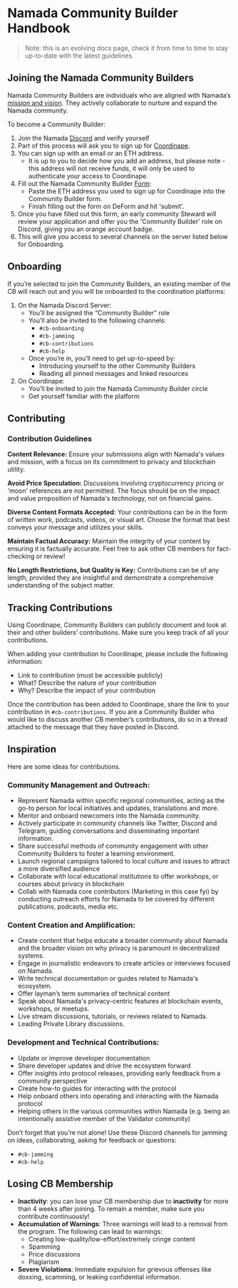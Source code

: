 # Namada Community Builder Handbook
> Note: this is an evolving docs page, check it from time to time to stay up-to-date with the latest guidelines.

## Joining the Namada Community Builders
Namada Community Builders are individuals who are aligned with Namada’s [mission and vision](https://namada.net/vision). They actively collaborate to nurture and expand the Namada community.

To become a Community Builder:
1. Join the Namada [Discord](http://discord.gg/namada) and verify yourself
2. Part of this process will ask you to sign up for [Coordinape](http://coordinape.com).
3. You can sign up with an email or an ETH address. 
    - It is up to you to decide how you add an address, but please note - this address will not receive funds, it will only be used to authenticate your access to Coordinape.
4. Fill out the Namada Community Builder [Form](https://namada.deform.cc/communitybuilders):
    - Paste the ETH address you used to sign up for Coordinape into the Community Builder form.
    - Finish filling out the form on DeForm and hit 'submit'.
5. Once you have filled out this form, an early community Steward will review your application and offer you the 'Community Builder' role on Discord, giving you an orange account badge.
6. This will give you access to several channels on the server listed below for Onboarding.

## Onboarding
If you’re selected to join the Community Builders, an existing member of the CB will reach out and you will be onboarded to the coordination platforms:

1. On the Namada Discord Server:
    - You’ll be assigned the “Community Builder” role 
    - You’ll also be invited to the following channels: 
        - `#cb-onboarding`
        - `#cb-jamming`
        - `#cb-contributions`
        - `#cb-help`
    - Once you’re in, you’ll need to get up-to-speed by:
        - Introducing yourself to the other Community Builders
        - Reading all pinned messages and linked resources
2. On Coordinape:
    - You’ll be invited to join the Namada Community Builder circle 
    - Get yourself familiar with the platform

## Contributing

### Contribution Guidelines

**Content Relevance:** 
Ensure your submissions align with Namada's values and mission, with a focus on its commitment to privacy and blockchain utility.

**Avoid Price Speculation:** 
Discussions involving cryptocurrency pricing or 'moon' references are not permitted. The focus should be on the impact and value proposition of Namada's technology, not on financial gains.

**Diverse Content Formats Accepted:**
Your contributions can be in the form of written work, podcasts, videos, or visual art. Choose the format that best conveys your message and utilizes your skills.

**Maintain Factual Accuracy:**
Maintain the integrity of your content by ensuring it is factually accurate. Feel free to ask other CB members for fact-checking or review!

**No Length Restrictions, but Quality is Key:**
Contributions can be of any length, provided they are insightful and demonstrate a comprehensive understanding of the subject matter.

## Tracking Contributions
Using Coordinape, Community Builders can publicly document and look at their and other builders’ contributions. Make sure you keep track of all your contributions. 

When adding your contribution to Coordinape, please include the following information:
- Link to contribution (must be accessible publicly)
- What? Describe the nature of your contribution
- Why? Describe the impact of your contribution

Once the contribution has been added to Coordinape, share the link to your contribution in `#cb-contributions`. If you are a Community Builder who would like to discuss another CB member’s contributions, do so in a thread attached to the message that they have posted in Discord.

## Inspiration
Here are some ideas for contributions.

### Community Management and Outreach:
- Represent Namada within specific regional communities, acting as the go-to person for local initiatives and updates, translations and more.
- Mentor and onboard newcomers into the Namada community.
- Actively participate in community channels like Twitter, Discord and Telegram, guiding conversations and disseminating important information.
- Share successful methods of community engagement with other Community Builders to foster a learning environment.
- Launch regional campaigns tailored to local culture and issues to attract a more diversified audience
- Collaborate with local educational institutions to offer workshops, or courses about privacy in blockchain
- Collab with Namada core contributors (Marketing in this case fyi) by conducting outreach efforts for Namada to be covered by different publications, podcasts, media etc.

### Content Creation and Amplification:
- Create content that helps educate a broader community about Namada and the broader vision on why privacy is paramount in decentralized systems.
- Engage in journalistic endeavors to create articles or interviews focused on Namada.
- Write technical documentation or guides related to Namada's ecosystem.
- Offer layman’s term summaries of technical content
- Speak about Namada's privacy-centric features at blockchain events, workshops, or meetups.
- Live stream discussions, tutorials, or reviews related to Namada.
- Leading Private Library discussions.

### Development and Technical Contributions:
- Update or improve developer documentation
- Share developer updates and drive the ecosystem forward
- Offer insights into protocol releases, providing early feedback from a community perspective
- Create how-to guides for interacting with the protocol
- Help onboard others into operating and interacting with the Namada protocol
- Helping others in the various communities within Namada (e.g. being an intentionally assistive member of the Validator community)

Don’t forget that you’re not alone! Use these Discord channels for jamming on ideas, collaborating, asking for feedback or questions:
- `#cb-jamming`
- `#cb-help`

## Losing CB Membership
- **Inactivity**: you can lose your CB membership due to **inactivity** for more than 4 weeks after joining. To remain a member, make sure you contribute continuously!
- **Accumulation of Warnings**: Three warnings will lead to a removal from the program. The following can lead to warnings:
  - Creating low-quality/low-effort/extremely cringe content
  - Spamming 
  - Price discussions
  - Plagiarism
- **Severe Violations**: Immediate expulsion for grievous offenses like doxxing, scamming, or leaking confidential information.
